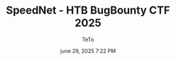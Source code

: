---
title: SpeedNet -  HTB BugBounty CTF 2025
description: CTF write-up about GraphQL Attack.
tags:
  - ctf
  - GraphQL
  - web
author: TeTo
authorGithub: TeTo-O
date: "june 29, 2025 7:22 PM"
image: ""
category: web
---